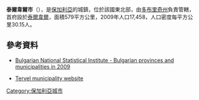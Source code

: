 '''泰爾韋爾市'''（{{lang-bg|Тервел}}），是[[保加利亞|保加利亞]]的城鎮，位於該國東北部，由[[多布里奇州|多布里奇州]]負責管轄，首府設於[[泰爾韋爾|泰爾韋爾]]，面積579平方公里，2009年人口17,458，人口密度每平方公里30.15人。

{{Coord|43|44|N|27|21|E|display=title}}

==參考資料==
*{{en icon}} [http://www.nsi.bg/otrasalen.php?otr=53&a1=1583&a2=1584&a3=1585#cont Bulgarian National Statistical Institute - Bulgarian provinces and municipalities in 2009] {{Wayback|url=http://www.nsi.bg/otrasalen.php?otr=53&a1=1583&a2=1584&a3=1585#cont |date=20101113165626 }}
* [http://www.tervel.bg/ Tervel municipality website] {{Wayback|url=http://www.tervel.bg/ |date=20151017032920 }} {{bg icon}}

{{Bulgaria-geo-stub}}
[[Category:保加利亞城市|Category:保加利亞城市]]
